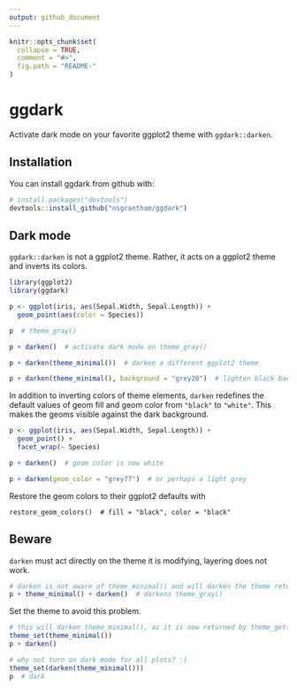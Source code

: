 ```yaml
---
output: github_document
---
```


<!-- README.md is generated from README.Rmd. Please edit that file -->

```r
knitr::opts_chunk$set(
  collapse = TRUE,
  comment = "#>",
  fig.path = "README-"
)
```

# ggdark

Activate dark mode on your favorite ggplot2 theme with `ggdark::darken`. 

## Installation

You can install ggdark from github with:

```r
# install.packages("devtools")
devtools::install_github("nsgrantham/ggdark")
```

## Dark mode

`ggdark::darken` is not a ggplot2 theme. Rather, it acts on a ggplot2 theme and inverts its colors.

```r
library(ggplot2)
library(ggdark)

p <- ggplot(iris, aes(Sepal.Width, Sepal.Length)) + 
  geom_point(aes(color = Species))

p  # theme_gray()
```

```r
p + darken()  # activate dark mode on theme_gray()
```

```r
p + darken(theme_minimal())  # darken a different ggplot2 theme
```

```r
p + darken(theme_minimal(), background = "grey20")  # lighten black background
```


In addition to inverting colors of theme elements, `darken` redefines the default values of geom fill and geom color from `"black"` to `"white"`. This makes the geoms visible against the dark background.

```r
p <- ggplot(iris, aes(Sepal.Width, Sepal.Length)) +
  geom_point() +
  facet_wrap(~ Species)

p + darken()  # geom color is now white
```

```r
p + darken(geom_color = "grey77")  # or perhaps a light grey 
```


Restore the geom colors to their ggplot2 defaults with
```
restore_geom_colors()  # fill = "black", color = "black"
```

## Beware

`darken` must act directly on the theme it is modifying, layering does not work. 

```r
# darken is not aware of theme_minimal() and will darken the theme returned by theme_get()
p + theme_minimal() + darken()  # darkens theme_gray()
```

Set the theme to avoid this problem.

```r
# this will darken theme_minimal(), as it is now returned by theme_get()
theme_set(theme_minimal())
p + darken()  

# why not turn on dark mode for all plots? :)
theme_set(darken(theme_minimal()))
p  # dark
```

